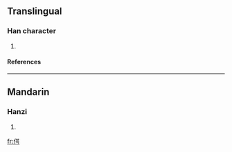 ==Translingual==
===Han character===
{{Han char|rad=人|as=09|sn=11|four=|canj=人口口尸 (ORRS)}}
# {{defn|Han}}
====References====
{{Han ref|kx=0110.220|dkj=00854|dj=0236.060|hdz=10191.060|uh=5054|ud=20564}}
----
==Mandarin==
===Hanzi===
{{cmn-hanzi|pin=[[è]] (e4)|wg=o<sup>4</sup>}}
# {{defn|Mandarin}}




[[fr:偔]]